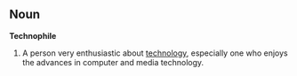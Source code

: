 == Noun ==
'''Technophile'''
#A person very enthusiastic about [[technology]], especially one who enjoys the advances in computer and media technology.